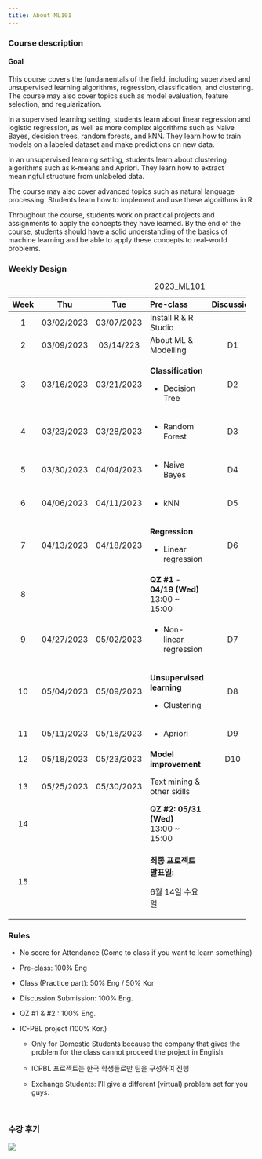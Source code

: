 ```yaml
---
title: About ML101
---
```


### Course description

::: {.callout-note icon="false"}
#### Goal

This course covers the fundamentals of the field, including supervised and unsupervised learning algorithms, regression, classification, and clustering. The course may also cover topics such as model evaluation, feature selection, and regularization.

In a supervised learning setting, students learn about linear regression and logistic regression, as well as more complex algorithms such as Naive Bayes, decision trees, random forests, and kNN. They learn how to train models on a labeled dataset and make predictions on new data.

In an unsupervised learning setting, students learn about clustering algorithms such as k-means and Apriori. They learn how to extract meaningful structure from unlabeled data.

The course may also cover advanced topics such as natural language processing. Students learn how to implement and use these algorithms in R.

Throughout the course, students work on practical projects and assignments to apply the concepts they have learned. By the end of the course, students should have a solid understanding of the basics of machine learning and be able to apply these concepts to real-world problems.
:::

### Weekly Design

+-------+------------+------------+--------------------------------------------+------------+--------------+----------------------+
| Week  | Thu        | Tue        | Pre-class                                  | Discussion | Class        | IC-PBL               |
+:=====:+:==========:+:==========:+:===========================================+:==========:+:============:+:====================:+
| 1     | 03/02/2023 | 03/07/2023 | Install R & R Studio                       |            | Course intro |                      |
+-------+------------+------------+--------------------------------------------+------------+--------------+----------------------+
| 2     | 03/09/2023 | 03/14/223  | About ML & Modelling                       | D1         | Practice     |                      |
+-------+------------+------------+--------------------------------------------+------------+--------------+----------------------+
| 3     | 03/16/2023 | 03/21/2023 | **Classification**                         | D2         | Practice     | Problem description  |
|       |            |            |                                            |            |              |                      |
|       |            |            | -   Decision Tree                          |            |              |                      |
+-------+------------+------------+--------------------------------------------+------------+--------------+----------------------+
| 4     | 03/23/2023 | 03/28/2023 | -   Random Forest                          | D3         | Practice     | Data introduction    |
+-------+------------+------------+--------------------------------------------+------------+--------------+----------------------+
| 5     | 03/30/2023 | 04/04/2023 | -   Naive Bayes                            | D4         | Practice     | Team arrangement     |
+-------+------------+------------+--------------------------------------------+------------+--------------+----------------------+
| 6     | 04/06/2023 | 04/11/2023 | -   kNN                                    | D5         | Practice     | Team meeting #1      |
+-------+------------+------------+--------------------------------------------+------------+--------------+----------------------+
| 7     | 04/13/2023 | 04/18/2023 | **Regression**                             | D6         | Practice     | Team meeting #2      |
|       |            |            |                                            |            |              |                      |
|       |            |            | -   Linear regression                      |            |              |                      |
+-------+------------+------------+--------------------------------------------+------------+--------------+----------------------+
| 8     |            |            | **QZ #1** - **04/19 (Wed)** 13:00 \~ 15:00 |            |              | Team meeting #3      |
+-------+------------+------------+--------------------------------------------+------------+--------------+----------------------+
| 9     | 04/27/2023 | 05/02/2023 | -   Non-linear regression                  | D7         | Practice     | Team meeting #4      |
+-------+------------+------------+--------------------------------------------+------------+--------------+----------------------+
| 10    | 05/04/2023 | 05/09/2023 | **Unsupervised learning**                  | D8         | Practice     | Team meeting #5      |
|       |            |            |                                            |            |              |                      |
|       |            |            | -   Clustering                             |            |              |                      |
+-------+------------+------------+--------------------------------------------+------------+--------------+----------------------+
| 11    | 05/11/2023 | 05/16/2023 | -   Apriori                                | D9         | Practice     | Team meeting #6      |
+-------+------------+------------+--------------------------------------------+------------+--------------+----------------------+
| 12    | 05/18/2023 | 05/23/2023 | **Model improvement**                      | D10        | Practice     | Team meeting #7      |
+-------+------------+------------+--------------------------------------------+------------+--------------+----------------------+
| 13    | 05/25/2023 | 05/30/2023 | Text mining & other skills                 |            | Practice     | Team consulting #1   |
+-------+------------+------------+--------------------------------------------+------------+--------------+----------------------+
| 14    |            |            | **QZ #2:** **05/31 (Wed)\                  |            |              | Team consulting #2   |
|       |            |            | **13:00 \~ 15:00                           |            |              |                      |
+-------+------------+------------+--------------------------------------------+------------+--------------+----------------------+
| 15    |            |            | **최종 프로젝트 발표일:**                  |            |              | Project Presentation |
|       |            |            |                                            |            |              |                      |
|       |            |            | 6월 14일 수요일                            |            |              |                      |
+-------+------------+------------+--------------------------------------------+------------+--------------+----------------------+

: 2023_ML101

### Rules

-   No score for Attendance (Come to class if you want to learn something)

<!-- -->

-   Pre-class: 100% Eng

-   Class (Practice part): 50% Eng / 50% Kor

-   Discussion Submission: 100% Eng.

-   QZ #1 & #2 : 100% Eng.

-   IC-PBL project (100% Kor.)

    -   Only for Domestic Students because the company that gives the problem for the class cannot proceed the project in English.

    -   ICPBL 프로젝트는 한국 학생들로만 팀을 구성하여 진행

    -   Exchange Students: I'll give a different (virtual) problem set for you guys.

</br>

### 수강 후기

![](Testimonial_2022.png){fig-align="center"}
